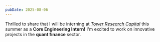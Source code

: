 ```yaml
---
pubDate: 2025-08-06
---
```

Thrilled to share that I will be interning at _<u>[Tower Research Capital](https://www.tower-research.com/)</u>_ this summer as a __Core Engineering Intern!__ I'm excited to work on innovative projects in the __quant finance__ sector.
